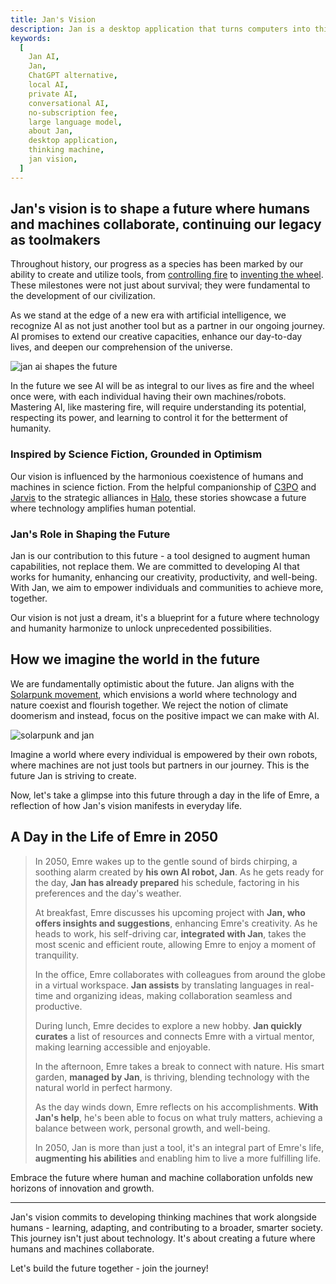 ```yaml
---
title: Jan's Vision
description: Jan is a desktop application that turns computers into thinking machines.
keywords:
  [
    Jan AI,
    Jan,
    ChatGPT alternative,
    local AI,
    private AI,
    conversational AI,
    no-subscription fee,
    large language model,
    about Jan,
    desktop application,
    thinking machine,
    jan vision,
  ]
---
```


## Jan's vision is to shape a future where humans and machines collaborate, continuing our legacy as toolmakers

Throughout history, our progress as a species has been marked by our ability to create and utilize tools, from [controlling fire](https://en.wikipedia.org/wiki/Control_of_fire_by_early_humans) to [inventing the wheel](https://en.wikipedia.org/wiki/Wheel). These milestones were not just about survival; they were fundamental to the development of our civilization.

As we stand at the edge of a new era with artificial intelligence, we recognize AI as not just another tool but as a partner in our ongoing journey. AI promises to extend our creative capacities, enhance our day-to-day lives, and deepen our comprehension of the universe.

![jan ai shapes the future](./_assets/vision-1.webp)

In the future we see AI will be as integral to our lives as fire and the wheel once were, with each individual having their own machines/robots. Mastering AI, like mastering fire, will require understanding its potential, respecting its power, and learning to control it for the betterment of humanity.

### Inspired by Science Fiction, Grounded in Optimism

Our vision is influenced by the harmonious coexistence of humans and machines in science fiction. From the helpful companionship of [C3PO](https://tr.wikipedia.org/wiki/C-3PO) and [Jarvis](https://en.wikipedia.org/wiki/J.A.R.V.I.S.) to the strategic alliances in [Halo](https://www.imdb.com/title/tt2934286/), these stories showcase a future where technology amplifies human potential.

### Jan's Role in Shaping the Future

Jan is our contribution to this future - a tool designed to augment human capabilities, not replace them. We are committed to developing AI that works for humanity, enhancing our creativity, productivity, and well-being. With Jan, we aim to empower individuals and communities to achieve more, together.

Our vision is not just a dream, it's a blueprint for a future where technology and humanity harmonize to unlock unprecedented possibilities.

## How we imagine the world in the future

We are fundamentally optimistic about the future. Jan aligns with the [Solarpunk movement](https://en.wikipedia.org/wiki/Solarpunk), which envisions a world where technology and nature coexist and flourish together. We reject the notion of climate doomerism and instead, focus on the positive impact we can make with AI.

![solarpunk and jan](./_assets/solar-punk.webp)

Imagine a world where every individual is empowered by their own robots, where machines are not just tools but partners in our journey. This is the future Jan is striving to create.

Now, let's take a glimpse into this future through a day in the life of Emre, a reflection of how Jan's vision manifests in everyday life.

## A Day in the Life of Emre in 2050

> In 2050, Emre wakes up to the gentle sound of birds chirping, a soothing alarm created by **his own AI robot, Jan**. As he gets ready for the day, **Jan has already prepared** his schedule, factoring in his preferences and the day's weather.
>
> At breakfast, Emre discusses his upcoming project with **Jan, who offers insights and suggestions**, enhancing Emre's creativity. As he heads to work, his self-driving car, **integrated with Jan**, takes the most scenic and efficient route, allowing Emre to enjoy a moment of tranquility.
>
> In the office, Emre collaborates with colleagues from around the globe in a virtual workspace. **Jan assists** by translating languages in real-time and organizing ideas, making collaboration seamless and productive.
>
> During lunch, Emre decides to explore a new hobby. **Jan quickly curates** a list of resources and connects Emre with a virtual mentor, making learning accessible and enjoyable.
>
> In the afternoon, Emre takes a break to connect with nature. His smart garden, **managed by Jan**, is thriving, blending technology with the natural world in perfect harmony.
>
> As the day winds down, Emre reflects on his accomplishments. **With Jan's help**, he's been able to focus on what truly matters, achieving a balance between work, personal growth, and well-being.
>
> In 2050, Jan is more than just a tool, it's an integral part of Emre's life, **augmenting his abilities** and enabling him to live a more fulfilling life.

Embrace the future where human and machine collaboration unfolds new horizons of innovation and growth.

---

Jan's vision commits to developing thinking machines that work alongside humans - learning, adapting, and contributing to a broader, smarter society. This journey isn't just about technology. It's about creating a future where humans and machines collaborate.

Let's build the future together - join the journey!